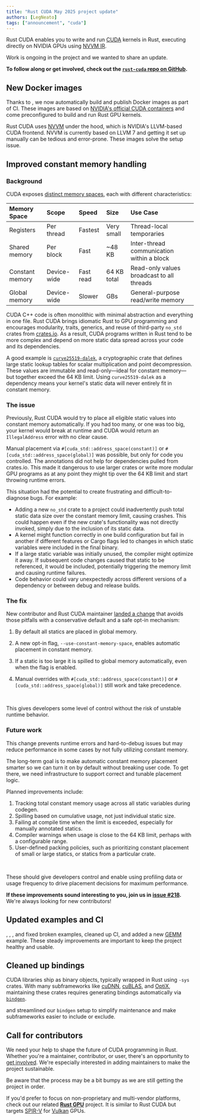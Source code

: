 ```yaml
---
title: "Rust CUDA May 2025 project update"
authors: [LegNeato]
tags: ["announcement", "cuda"]
---
```



Rust CUDA enables you to write and run [CUDA](https://developer.nvidia.com/cuda-toolkit)
kernels in Rust, executing directly on NVIDIA GPUs using [NVVM
IR](https://docs.nvidia.com/cuda/nvvm-ir-spec/index.html).

Work is ongoing in the project and we wanted to share an update.

**To follow along or get involved, check out the [`rust-cuda` repo on GitHub](https://github.com/rust-gpu/rust-cuda).**

<!-- truncate -->

## New Docker images

Thanks to <Gh user="adamcavendish" />, we now automatically build and publish Docker
images as part of CI. These images are based on [NVIDIA's official CUDA
containers](https://docs.nvidia.com/datacenter/cloud-native/container-toolkit/install-guide.html)
and come preconfigured to build and run Rust GPU kernels.

Rust CUDA uses [NVVM](https://docs.nvidia.com/cuda/nvvm-ir-spec/) under the hood, which
is NVIDIA's LLVM-based CUDA frontend. NVVM is currently based on LLVM 7 and getting it
set up manually can be tedious and error-prone. These images solve the setup issue.

## Improved constant memory handling

### Background

CUDA exposes [distinct memory
spaces](https://docs.nvidia.com/cuda/cuda-c-programming-guide/index.html#memory-hierarchy),
each with different characteristics:

| Memory Space    | Scope       | Speed     | Size        | Use Case                                  |
| :-------------- | :---------- | :-------- | :---------- | :---------------------------------------- |
| Registers       | Per thread  | Fastest   | Very small  | Thread-local temporaries                  |
| Shared memory   | Per block   | Fast      | ~48 KB      | Inter-thread communication within a block |
| Constant memory | Device-wide | Fast read | 64 KB total | Read-only values broadcast to all threads |
| Global memory   | Device-wide | Slower    | GBs         | General-purpose read/write memory         |

CUDA C++ code is often monolithic with minimal abstraction and everything in one file.
Rust CUDA brings idiomatic Rust to GPU programming and encourages modularity, traits,
generics, and reuse of third-party `no_std` crates from [crates.io](https://crates.io).
As a result, CUDA programs written in Rust tend to be more complex and depend on more
static data spread across your code and its dependencies.

A good example is
[`curve25519-dalek`](https://docs.rs/curve25519-dalek/latest/curve25519_dalek/), a
cryptographic crate that defines large static lookup tables for scalar multiplication
and point decompression. These values are immutable and read-only—ideal for constant
memory—but together exceed the 64 KB limit. Using `curve25519-dalek` as a dependency
means your kernel's static data will never entirely fit in constant memory.

### The issue

Previously, Rust CUDA would try to place all eligible static values into constant memory
automatically. If you had too many, or one was too big, your kernel would break at
runtime and CUDA would return an `IllegalAddress` error with no clear cause.

Manual placement via `#[cuda_std::address_space(constant)]` or
`#[cuda_std::address_space(global)]` was possible, but only for code you controlled. The
annotations did not help for dependencies pulled from crates.io. This made it dangerous
to use larger crates or write more modular GPU programs as at any point they might tip
over the 64 KB limit and start throwing runtime errors.

This situation had the potential to create frustrating and difficult-to-diagnose bugs.
For example:

- Adding a new `no_std` crate to a project could inadvertently push total static data size over the constant memory limit, causing crashes. This could happen even if the new crate's functionality was not directly invoked, simply due to the inclusion of its static data.
- A kernel might function correctly in one build configuration but fail in another if different features or Cargo flags led to changes in which static variables were included in the final binary.
- If a large static variable was initially unused, the compiler might optimize it away. If subsequent code changes caused that static to be referenced, it would be included, potentially triggering the memory limit and causing runtime failures.
- Code behavior could vary unexpectedly across different versions of a dependency or between debug and release builds.

### The fix

New contributor <Gh user="brandonros" /> and Rust CUDA maintainer <Gh user="LegNeato" />
[landed a
change](https://github.com/Rust-GPU/Rust-CUDA/commit/afb147ed51fbb14b758e10a0a24dbc2311a52b82)
that avoids those pitfalls with a conservative default and a safe opt-in mechanism:

1. By default all statics are placed in global memory.

2. A new opt-in flag, `--use-constant-memory-space`, enables automatic placement in constant memory.

3. If a static is too large it is spilled to global memory automatically, even when the
   flag is enabled.

4. Manual overrides with `#[cuda_std::address_space(constant)]` or
   `#[cuda_std::address_space(global)]` still work and take precedence.

<br />

This gives developers some level of control without the risk of unstable runtime
behavior.

### Future work

This change prevents runtime errors and hard-to-debug issues but may reduce performance
in some cases by not fully utilizing constant memory.

The long-term goal is to make automatic constant memory placement smarter so we can turn
it on by default without breaking user code. To get there, we need infrastructure to
support correct and tunable placement logic.

Planned improvements include:

1. Tracking total constant memory usage across all static variables during codegen.
2. Spilling based on cumulative usage, not just individual static size.
3. Failing at compile time when the limit is exceeded, especially for manually annotated statics.
4. Compiler warnings when usage is close to the 64 KB limit, perhaps with a configurable
   range.
5. User-defined packing policies, such as prioritizing constant placement of small or
   large statics, or statics from a particular crate.

<br />

These should give developers control and enable using profiling data or usage frequency
to drive placement decisions for maximum performance.

**If these improvements sound interesting to you, join us in [issue
#218](https://github.com/Rust-GPU/Rust-CUDA/issues/218).** We're always looking for new
contributors!

## Updated examples and CI

<Gh user="giantcow" />, <Gh user="jorge-ortega" />, <Gh user="adamcavendish" />, and <Gh
user="LegNeato" /> fixed broken examples, cleaned up CI, and added a new
[GEMM](https://en.wikipedia.org/wiki/Basic_Linear_Algebra_Subprograms#Level_3) example.
These steady improvements are important to keep the project healthy and usable.

## Cleaned up bindings

CUDA libraries ship as binary objects, typically wrapped in Rust using `-sys` crates.
With many subframeworks like [cuDNN](https://developer.nvidia.com/cudnn),
[cuBLAS](https://developer.nvidia.com/cublas), and
[OptiX](https://developer.nvidia.com/optix), maintaining these crates requires
generating bindings automatically via
[`bindgen`](https://github.com/rust-lang/rust-bindgen).

<Gh user="adamcavendish" /> and <Gh user="jorge-ortega" /> streamlined our `bindgen`
setup to simplify maintenance and make subframeworks easier to include or exclude.

## Call for contributors

We need your help to shape the future of CUDA programming in Rust. Whether you're a
maintainer, contributor, or user, there's an opportunity to [get
involved](https://github.com/rust-gpu/rust-cuda). We're especially interested in adding
maintainers to make the project sustainable.

Be aware that the process may be a bit bumpy as we are still getting the project in
order.

If you'd prefer to focus on non-proprietary and multi-vendor platforms, check out our
related **[Rust GPU](https://rust-gpu.github.io/)** project. It is similar to Rust CUDA
but targets [SPIR-V](https://www.khronos.org/spir/) for
[Vulkan](https://www.vulkan.org/) GPUs.
